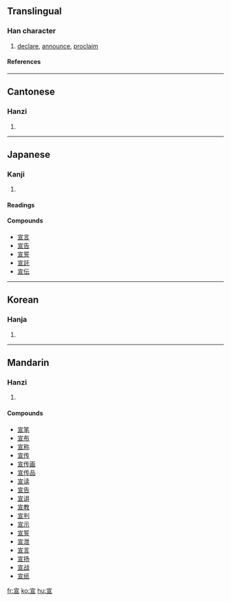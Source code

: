==Translingual==
===Han character===
{{Han char|rn=40|rad=宀|as=06|sn=9|four=3010<sub>6</sub>|canj=十一日一 (JMAM)|ids=⿱[[宀]][[亘]]}}
# [[declare]], [[announce]], [[proclaim]]
====References====
{{Han ref|kx=0284.160|dkj=07132|dj=0562.040|hdz=20923.100|uh=5BA3|ud=23459|bh=ABC5|bd=43973}}
----

==Cantonese==
===Hanzi===
{{yue-hanzi|jyut=|y=syun1}}
# {{defn|Cantonese}}
----
==Japanese==
===Kanji===
{{ja-kanji|grade=6|rs=宀06}}
# {{defn|Japanese}} 
====Readings====
{{ja-readings|on=[[せん]] (sen)|kun=[[のる]] (noru), [[のたまう]] (notamau)}}

====Compounds====
*[[宣言]]
*[[宣告]]
*[[宣誓]]
*[[宣託]]
*[[宣伝]]
----
==Korean==
===Hanja===
{{ko-hanja|hangeul=선|rv=seon|mr=sŏn}}
# {{defn|Korean}}
----
==Mandarin==
===Hanzi===
{{cmn-hanzi|pin=[[xuān]] (xuan1)|wg=hsüan<sup>1</sup>}}
# {{defn|Mandarin}}

====Compounds====
*[[宣笔]]
*[[宣布]]
*[[宣称]]
*[[宣传]]
*[[宣传画]]
*[[宣传品]]
*[[宣读]]
*[[宣告]]
*[[宣讲]]
*[[宣教]]
*[[宣判]]
*[[宣示]]
*[[宣誓]]
*[[宣泄]]
*[[宣言]]
*[[宣扬]]
*[[宣战]]
*[[宣纸]]

[[fr:宣]]
[[ko:宣]]
[[hu:宣]]